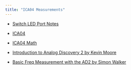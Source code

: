 ```yaml
---
title: "ICA04 Measurements"
---
```


- [Switch LED Port Notes](assets/Switch-LED-Port-Notes.pdf){target="_blank"}

- [ICA04 ](assets/ICA04/CMPE1250_ICA04_1231_GPIO_LEDS.pdf){target="_blank"}

- [ICA04 Math](assets/ICA04/ICA04-Math.pdf){target="_blank"}

- [Introduction to Analog Discovery 2 by Kevin Moore](https://naitca-my.sharepoint.com/personal/kevinmo_nait_ca/_layouts/15/stream.aspx?UniqueId=958e065d%2D5f4c%2D55d2%2Dd801%2D1cfe894b8475&Translate=false&referrer=StreamWebApp%2EWeb&referrerScenario=AddressBarCopied%2Eview%2E9c842449%2Daea5%2D4a8e%2Db1a6%2Dea261afd379e){target="_blank"}

- [Basic Freq Measurement with the AD2 by Simon Walker](https://www.youtube.com/watch?v=N5jVD07FVYU){target="_blank"}






